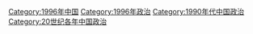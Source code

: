 [[Category:1996年中国|Category:1996年中国]]
[[Category:1996年政治|Category:1996年政治]]
[[Category:1990年代中国政治|Category:1990年代中国政治]]
[[Category:20世纪各年中国政治|Category:20世纪各年中国政治]]